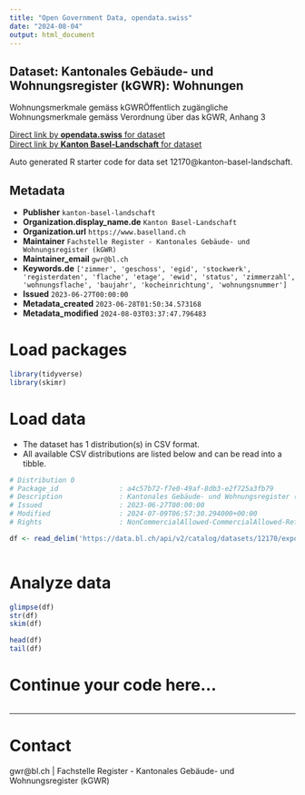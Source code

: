 ```yaml
---
title: "Open Government Data, opendata.swiss"
date: "2024-08-04"
output: html_document
---
```


## Dataset: Kantonales Gebäude- und Wohnungsregister (kGWR): Wohnungen

Wohnungsmerkmale gemäss kGWRÖffentlich zugängliche Wohnungsmerkmale gemäss Verordnung über das kGWR, Anhang 3

[Direct link by **opendata.swiss** for dataset](https://opendata.swiss/de/dataset/kantonales-gebaude-und-wohnungsregister-kgwr-wohnungen)<br>
[Direct link by **Kanton Basel-Landschaft** for dataset](https://data.bl.ch/explore/dataset/12170/)

Auto generated R starter code for data set 12170@kanton-basel-landschaft.

## Metadata

- **Publisher** `kanton-basel-landschaft`
- **Organization.display_name.de** `Kanton Basel-Landschaft`
- **Organization.url** `https://www.baselland.ch`
- **Maintainer** `Fachstelle Register - Kantonales Gebäude- und Wohnungsregister (kGWR)`
- **Maintainer_email** `gwr@bl.ch`
- **Keywords.de** `['zimmer', 'geschoss', 'egid', 'stockwerk', 'registerdaten', 'flache', 'etage', 'ewid', 'status', 'zimmerzahl', 'wohnungsflache', 'baujahr', 'kocheinrichtung', 'wohnungsnummer']`
- **Issued** `2023-06-27T00:00:00`
- **Metadata_created** `2023-06-28T01:50:34.573168`
- **Metadata_modified** `2024-08-03T03:37:47.796483`


# Load packages

```r

library(tidyverse)
library(skimr)

```

# Load data

-   The dataset has 1 distribution(s) in CSV format.
-   All available CSV distributions are listed below and can be read into a tibble.

```r

# Distribution 0
# Package_id               : a4c57b72-f7e0-49af-8db3-e2f725a3fb79
# Description              : Kantonales Gebäude- und Wohnungsregister (kGWR): Wohnungen (csv)
# Issued                   : 2023-06-27T00:00:00
# Modified                 : 2024-07-09T06:57:30.294000+00:00
# Rights                   : NonCommercialAllowed-CommercialAllowed-ReferenceRequired

df <- read_delim('https://data.bl.ch/api/v2/catalog/datasets/12170/exports/csv')



```

# Analyze data

```r

glimpse(df)
str(df)
skim(df)

head(df)
tail(df)

```

# Continue your code here...

```r

```

------------------------------------------------------------------------

# Contact

gwr@bl.ch | Fachstelle Register - Kantonales Gebäude- und Wohnungsregister (kGWR)
